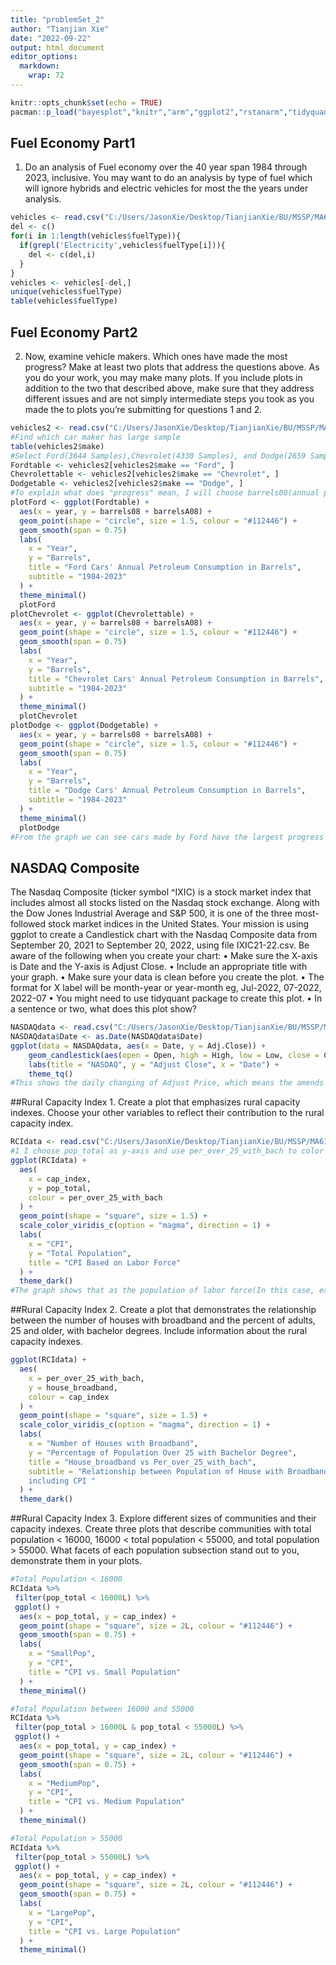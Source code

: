 ---
title: "problemSet_2"
author: "Tianjian Xie"
date: "2022-09-22"
output: html_document
editor_options: 
  markdown: 
    wrap: 72
---

```{r setup, include=FALSE}
knitr::opts_chunk$set(echo = TRUE)
pacman::p_load("bayesplot","knitr","arm","ggplot2","rstanarm","tidyquant","tidyverse","equisse","dplyr")
```

## Fuel Economy Part1

1.  Do an analysis of Fuel economy over the 40 year span 1984 through
    2023, inclusive. You may want to do an analysis by type of fuel
    which will ignore hybrids and electric vehicles for most the the
    years under analysis. 

```{r Vehicles1}
vehicles <- read.csv("C:/Users/JasonXie/Desktop/TianjianXie/BU/MSSP/MA615_Data Science in R/HW/Set2/vehicles.csv")
del <- c()
for(i in 1:length(vehicles$fuelType)){
  if(grepl('Electricity',vehicles$fuelType[i])){
    del <- c(del,i)
  }
}
vehicles <- vehicles[-del,]
unique(vehicles$fuelType)
table(vehicles$fuelType)
```

## Fuel Economy Part2

2.  Now, examine vehicle makers. Which ones have made the most progress?
    Make at least two plots that address the questions above. As you do
    your work, you may make many plots. If you include plots in addition
    to the two that described above, make sure that they address
    different issues and are not simply intermediate steps you took as
    you made the to plots you're submitting for questions 1 and 2.
    
```{r Vehicles2}
vehicles2 <- read.csv("C:/Users/JasonXie/Desktop/TianjianXie/BU/MSSP/MA615_Data Science in R/HW/Set2/vehicles.csv")
#Find which car maker has large sample
table(vehicles2$make)
#Select Ford(3644 Samples),Chevrolet(4330 Samples), and Dodge(2659 Samples) to make comparison.
Fordtable <- vehicles2[vehicles2$make == "Ford", ]
Chevrolettable <- vehicles2[vehicles2$make == "Chevrolet", ]
Dodgetable <- vehicles2[vehicles2$make == "Dodge", ]
#To explain what does "progress" mean, I will choose barrels08(annual petroleum consumption in barrels for fuelType1 (1)), barrelsA08(annual petroleum consumption in barrels for fuelType2 (1)) as year going
plotFord <- ggplot(Fordtable) +
  aes(x = year, y = barrels08 + barrelsA08) +
  geom_point(shape = "circle", size = 1.5, colour = "#112446") +
  geom_smooth(span = 0.75)
  labs(
    x = "Year",
    y = "Barrels",
    title = "Ford Cars' Annual Petroleum Consumption in Barrels",
    subtitle = "1984-2023"
  ) +
  theme_minimal()
  plotFord
plotChevrolet <- ggplot(Chevrolettable) +
  aes(x = year, y = barrels08 + barrelsA08) +
  geom_point(shape = "circle", size = 1.5, colour = "#112446") +
  geom_smooth(span = 0.75)
  labs(
    x = "Year",
    y = "Barrels",
    title = "Chevrolet Cars' Annual Petroleum Consumption in Barrels",
    subtitle = "1984-2023"
  ) +
  theme_minimal()
  plotChevrolet
plotDodge <- ggplot(Dodgetable) +
  aes(x = year, y = barrels08 + barrelsA08) +
  geom_point(shape = "circle", size = 1.5, colour = "#112446") +
  geom_smooth(span = 0.75)
  labs(
    x = "Year",
    y = "Barrels",
    title = "Dodge Cars' Annual Petroleum Consumption in Barrels",
    subtitle = "1984-2023"
  ) +
  theme_minimal()
  plotDodge
#From the graph we can see cars made by Ford have the largest progress on decrease the consumption of petroleum
```

## NASDAQ Composite

The Nasdaq Composite (ticker symbol \^IXIC) is a stock market index that
includes almost all stocks listed on the Nasdaq stock exchange. Along
with the Dow Jones Industrial Average and S&P 500, it is one of the
three most-followed stock market indices in the United States. Your
mission is using ggplot to create a Candlestick chart with the Nasdaq
Composite data from September 20, 2021 to September 20, 2022, using file
IXIC21-22.csv. Be aware of the following when you create your chart: •
Make sure the X-axis is Date and the Y-axis is Adjust Close. • Include
an appropriate title with your graph. • Make sure your data is clean
before you create the plot. • The format for X label will be month-year
or year-month eg, Jul-2022, 07-2022, 2022-07 • You might need to use
tidyquant package to create this plot. • In a sentence or two, what does
this plot show?

```{r NASDAQ}
NASDAQdata <- read.csv("C:/Users/JasonXie/Desktop/TianjianXie/BU/MSSP/MA615_Data Science in R/HW/Set2/IXIC21-22.csv")
NASDAQdata$Date <- as.Date(NASDAQdata$Date)
ggplot(data = NASDAQdata, aes(x = Date, y = Adj.Close)) +
    geom_candlestick(aes(open = Open, high = High, low = Low, close = Close),colour_up = "darkgreen",colour_down = "red",fill_up = "darkgreen",fill_down = "red") +
    labs(title = "NASDAQ", y = "Adjust Close", x = "Date") + 
    theme_tq()
#This shows the daily changing of Adjust Price, which means the amends closing price of stocks reflected the stocks' value after accounting for any corporate actions, of the NASDAQ, from 2021-09-21 to 2022-09-20
```

##Rural Capacity Index
1. Create a plot that emphasizes rural capacity indexes. Choose your other variables to reflect their contribution to the rural capacity index.
```{r RCI1}
RCIdata <- read.csv("C:/Users/JasonXie/Desktop/TianjianXie/BU/MSSP/MA615_Data Science in R/HW/Set2/ruralCapacityData.csv")
#1 I choose pop_total as y-axis and use per_over_25_with_bach to color the plot. This graph shows that how the total population and the percentage of the population that can fit working affects the CPI.
ggplot(RCIdata) +
  aes(
    x = cap_index,
    y = pop_total,
    colour = per_over_25_with_bach
  ) +
  geom_point(shape = "square", size = 1.5) +
  scale_color_viridis_c(option = "magma", direction = 1) +
  labs(
    x = "CPI",
    y = "Total Population",
    title = "CPI Based on Labor Force"
  ) +
  theme_dark()
#The graph shows that as the population of labor force(In this case, explained as the product of the population and percentage of population over 25 with bachelor degree.) smaller, the CPI will be lower. If the population, or the percentage, or both variables are high, the CPI might also high.
```

##Rural Capacity Index
2. Create a plot that demonstrates the relationship between the number of houses with broadband and the percent of adults, 25 and older, with bachelor degrees. Include information about the rural capacity indexes.
```{r CPI2}
ggplot(RCIdata) +
  aes(
    x = per_over_25_with_bach,
    y = house_broadband,
    colour = cap_index
  ) +
  geom_point(shape = "square", size = 1.5) +
  scale_color_viridis_c(option = "magma", direction = 1) +
  labs(
    x = "Number of Houses with Broadband",
    y = "Percentage of Population Over 25 with Bachelor Degree",
    title = "House_broadband vs Per_over_25_with_bach",
    subtitle = "Relationship between Population of House with Broadband and percentage of population over 25 with Bachelor degree,
    including CPI "
  ) +
  theme_dark()
```


##Rural Capacity Index
3. Explore different sizes of communities and their capacity indexes. Create three plots that describe communities with total population < 16000, 16000 < total population < 55000, and total population > 55000. What facets of each population subsection stand out to you, demonstrate them in your plots.
```{r CPI3}
#Total Population < 16000
RCIdata %>%
 filter(pop_total < 16000L) %>%
 ggplot() +
  aes(x = pop_total, y = cap_index) +
  geom_point(shape = "square", size = 2L, colour = "#112446") +
  geom_smooth(span = 0.75) +
  labs(
    x = "SmallPop",
    y = "CPI",
    title = "CPI vs. Small Population"
  ) +
  theme_minimal()

#Total Population between 16000 and 55000
RCIdata %>%
 filter(pop_total > 16000L & pop_total < 55000L) %>%
 ggplot() +
  aes(x = pop_total, y = cap_index) +
  geom_point(shape = "square", size = 2L, colour = "#112446") +
  geom_smooth(span = 0.75) +
  labs(
    x = "MediumPop",
    y = "CPI",
    title = "CPI vs. Medium Population"
  ) +
  theme_minimal()

#Total Population > 55000
RCIdata %>%
 filter(pop_total > 55000L) %>%
 ggplot() +
  aes(x = pop_total, y = cap_index) +
  geom_point(shape = "square", size = 2L, colour = "#112446") +
  geom_smooth(span = 0.75) +
  labs(
    x = "LargePop",
    y = "CPI",
    title = "CPI vs. Large Population"
  ) +
  theme_minimal()

```